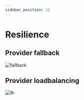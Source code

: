 ```yaml
---
sidebar_position: 12
---
```



# Resilience

## Provider fallback

![fallback](../static/img/fallback.png)

## Provider loadbalancing

![lb](../static/img/lb.png)

